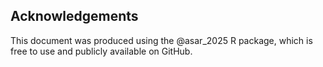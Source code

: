 ## Acknowledgements {#sec-acknowledgements}



<!--- Please leave in the following: --->

This document was produced using the @asar_2025 R package, which is free to use and publicly available on GitHub.
